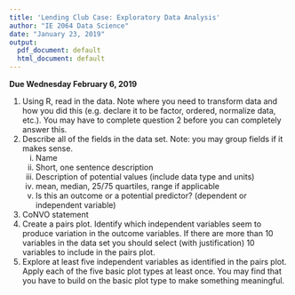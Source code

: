 ```yaml
---
title: 'Lending Club Case: Exploratory Data Analysis'
author: "IE 2064 Data Science"
date: "January 23, 2019"
output:
  pdf_document: default
  html_document: default
---
```


**Due Wednesday February 6, 2019**

1.  Using R, read in the data.  Note where you need to transform data and how you did this (e.g. declare it to be factor, ordered, normalize data, etc.). You may have to complete question 2 before you can completely answer this.
2.  Describe all of the fields in the data set. Note: you may group fields if it makes sense.
    i. Name
    ii. Short, one sentence description
    iii. Description of potential values (include data type and units)
    iv. mean, median, 25/75 quartiles, range if applicable
    vi. Is this an outcome or a potential predictor? (dependent or independent variable)
3.  CoNVO statement
4.  Create a pairs plot. Identify which independent variables seem to produce variation in the outcome variables.  If there are more than 10 variables in the data set you should select (with justification) 10 variables to include in the pairs plot.
5.  Explore at least five independent variables as identified in the pairs plot.  Apply each of the five basic plot types at least once.  You may find that you have to build on the basic plot type to make something meaningful.

